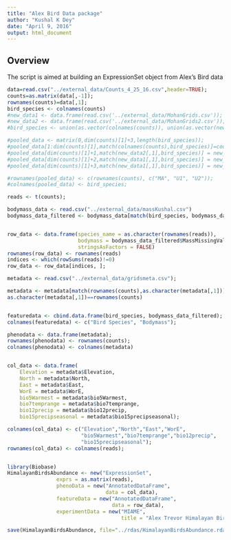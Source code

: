 ```yaml
---
title: "Alex Bird Data package"
author: "Kushal K Dey"
date: "April 9, 2016"
output: html_document
---
```


## Overview

The script is aimed at building an ExpressionSet object from Alex's Bird data 

```r

data=read.csv("../external_data/Counts_4_25_16.csv",header=TRUE);
counts=as.matrix(data[,-1]);
rownames(counts)=data[,1];
bird_species <- colnames(counts)
#new_data1 <- data.frame(read.csv('../external_data/MohanGrids.csv'));
#new_data2 <- data.frame(read.csv('../external_data/MohanGrids2.csv'));
#bird_species <- union(as.vector(colnames(counts)), union(as.vector(new_data1[,1]), as.vector(new_data2[,1])));

#pooled_data <- matrix(0,dim(counts)[1]+3,length(bird_species));
#pooled_data[1:dim(counts)[1],match(colnames(counts),bird_species)]=counts;
#pooled_data[dim(counts)[1]+1,match(new_data2[,1],bird_species)] = new_data2[,2];
#pooled_data[dim(counts)[1]+2,match(new_data1[,1],bird_species)] = new_data1[,2];
#pooled_data[dim(counts)[1]+3,match(new_data1[,1],bird_species)] = new_data1[,3];

#rownames(pooled_data) <- c(rownames(counts), c("MA", "U1", "U2"));
#colnames(pooled_data) <- bird_species;

reads <- t(counts);

bodymass_data <- read.csv("../external_data/massKushal.csv")
bodymass_data_filtered <- bodymass_data[match(bird_species, bodymass_data[,1]),];


row_data <- data.frame(species_name = as.character(rownames(reads)),
                       bodymass = bodymass_data_filtered$MassMissingValuesAdded,
                       stringsAsFactors = FALSE)
rownames(row_data) <- rownames(reads)
indices <- which(rowSums(reads)!=0)
row_data <- row_data[indices, ];

metadata <- read.csv("../external_data/gridsmeta.csv");

metadata <- metadata[match(rownames(counts),as.character(metadata[,1])),]
as.character(metadata[,1])==rownames(counts)


featuredata <- cbind.data.frame(bird_species, bodymass_data_filtered);
colnames(featuredata) <- c("Bird Species", "Bodymass");

phenodata <- data.frame(metadata);
rownames(phenodata) <- rownames(counts);
colnames(phenodata) <- colnames(metadata)


col_data <- data.frame(
    Elevation = metadata$Elevation,
    North = metadata$North,
    East = metadata$East,
    WorE = metadata$WorE,
    bio5Warmest = metadata$bio5Warmest,
    bio7temprange = metadata$bio7temprange,
    bio12precip = metadata$bio12precip,
    bio15precipseasonal = metadata$bio15precipseasonal);

colnames(col_data) <- c("Elevation","North","East","WorE",
                        "bio5Warmest","bio7temprange","bio12precip",
                        "bio15precipseasonal");
rownames(col_data) <- colnames(reads);


library(Biobase)
HimalayanBirdsAbundance <- new("ExpressionSet",
                exprs = as.matrix(reads),
                phenoData = new("AnnotatedDataFrame",
                                data = col_data),
                featureData = new("AnnotatedDataFrame",
                                  data = row_data),
                experimentData = new("MIAME",
                                     title = "Alex Trevor Himalayan Birds"))

save(HimalayanBirdsAbundance, file="../rdas/HimalayanBirdsAbundance.rda")


```


